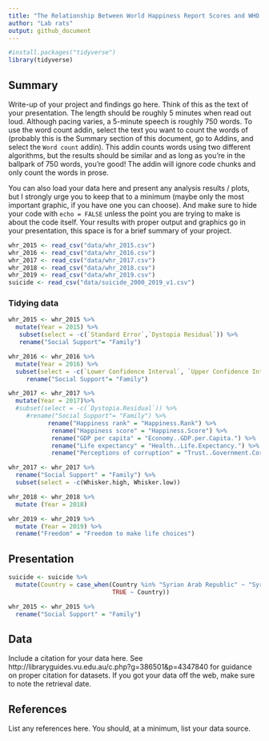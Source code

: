 ```yaml
---
title: "The Relationship Between World Happiness Report Scores and WHO Country Suicide Rates - an Analysis"
author: "Lab rats"
output: github_document
---
```


```r
#install.packages("tidyverse")
library(tidyverse)
```

## Summary

Write-up of your project and findings go here. 
Think of this as the text of your presentation. 
The length should be roughly 5 minutes when read out loud.
Although pacing varies, a 5-minute speech is roughly 750 words. 
To use the word count addin, select the text you want to count the words of (probably this is the 
Summary section of this document, go to Addins, and select the `Word count` addin).
This addin counts words using two different algorithms, but the results should be similar and as long as you're in the ballpark of 750 words, you're good! 
The addin will ignore code chunks and only count the words in prose.

You can also load your data here and present any analysis results / plots, but I strongly urge you to keep that to a minimum (maybe only the most important graphic, if you have one you can choose). 
And make sure to hide your code with  `echo = FALSE` unless the point you are trying to make is about the code itself.
Your results with proper output and graphics go in your presentation, this space is for a brief summary of your project.

```r
whr_2015 <- read_csv("data/whr_2015.csv")
whr_2016 <- read_csv("data/whr_2016.csv")
whr_2017 <- read_csv("data/whr_2017.csv")
whr_2018 <- read_csv("data/whr_2018.csv")
whr_2019 <- read_csv("data/whr_2019.csv")
suicide <- read_csv("data/suicide_2000_2019_v1.csv")
```

### Tidying data 

```r

whr_2015 <- whr_2015 %>%
  mutate(Year = 2015) %>% 
   subset(select = -c(`Standard Error`,`Dystopia Residual`)) %>%
   rename("Social Support"= "Family")

```

```r
whr_2016 <- whr_2016 %>%
  mutate(Year = 2016) %>%
  subset(select = -c(`Lower Confidence Interval`, `Upper Confidence Interval`, `Dystopia Residual`)) %>%
     rename("Social Support"= "Family")
```

```r
whr_2017 <- whr_2017 %>%
  mutate(Year = 2017)%>%
  #subset(select = -c(`Dystopia.Residual`)) %>%
     #rename("Social Support"= "Family") %>%
           rename("Happiness rank" = "Happiness.Rank") %>%
            rename("Happiness score" = "Happiness.Score") %>%
            rename("GDP per capita" = "Economy..GDP.per.Capita.") %>%
            rename("Life expectancy" = "Health..Life.Expectancy.") %>%
            rename("Perceptions of corruption" = "Trust..Government.Corruption.")
```

```r
whr_2017 <- whr_2017 %>%
  rename("Social Support" = "Family") %>%
  subset(select = -c(Whisker.high, Whisker.low))
```


```r
whr_2018 <- whr_2018 %>% 
  mutate (Year = 2018)
```
  


```r
whr_2019 <- whr_2019 %>% 
  mutate (Year = 2019) %>%
  rename("Freedom" = "Freedom to make life choices")
```


## Presentation

```r
suicide <- suicide %>%
  mutate(Country = case_when(Country %in% "Syrian Arab Republic" ~ "Syria",
                             TRUE ~ Country))

whr_2015 <- whr_2015 %>%
  rename("Social Support" = "Family")


```

## Data 

Include a citation for your data here. 
See http://libraryguides.vu.edu.au/c.php?g=386501&p=4347840 for guidance on proper citation for datasets. 
If you got your data off the web, make sure to note the retrieval date.

## References

List any references here. You should, at a minimum, list your data source.
